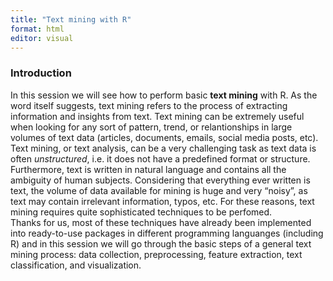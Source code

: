 ```yaml
---
title: "Text mining with R"
format: html
editor: visual
---
```


### Introduction

In this session we will see how to perform basic **text mining** with R. As the word
itself suggests, text mining refers to the process of extracting information and insights
from text. Text mining can be extremely useful when looking for any sort of pattern,
trend, or relantionships in large volumes of text data (articles, documents, emails, 
social media posts, etc).<br>
Text mining, or text analysis, can be a very challenging task as text data is often
*unstructured*, i.e. it does not have a predefined format or structure. Furthermore, 
text is written in natural language and contains all the ambiguity of human
subjects. Considering that everything ever written is text, the volume of data available for 
mining is huge and very "noisy", as text may contain irrelevant information, typos, etc.
For these reasons, text mining requires quite sophisticated techniques to be perfomed.<br>
Thanks for us, most of these techniques have already been implemented into ready-to-use
packages in different programming languanges (including R) and in this session we will go through the basic steps of a general text mining process:
data collection, preprocessing, feature extraction, text classification, and visualization. 


